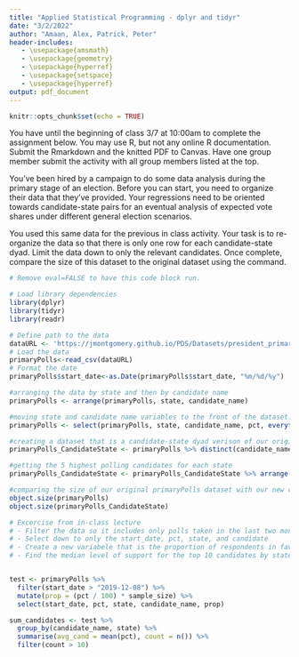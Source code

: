 ```yaml
---
title: "Applied Statistical Programming - dplyr and tidyr"
date: "3/2/2022"
author: "Amaan, Alex, Patrick, Peter"
header-includes:
   - \usepackage{amsmath}
   - \usepackage{geometry}
   - \usepackage{hyperref}
   - \usepackage{setspace}
   - \usepackage{hyperref}
output: pdf_document
---
```


```r
knitr::opts_chunk$set(echo = TRUE)
```

\textbf{Write the R code to answer the following questions. Write the code, and then show what the computer returns when that code is run. Thoroughly comment your solutions.}

You have until the beginning of class 3/7 at 10:00am to complete the assignment below. You may use R, but not any online R documentation. Submit the Rmarkdown and the knitted PDF to Canvas. Have one group member submit the activity with all group members listed at the top.

\section*{\texttt{dplyr} \& \texttt{tidyr}}

You've been hired by a campaign to do some data analysis during the primary stage of an election. Before you can start, you need to organize their data that they've provided. Your regressions need to be oriented towards candidate-state pairs for an eventual analysis of expected vote shares under different general election scenarios.

You used this same data for the previous in class activity. Your task is to re-organize the \texttt{primaryPolls} data so that there is only one row for each candidate-state dyad. Limit the data down to only the relevant candidates. Once complete, compare the size of this dataset to the original dataset using the \texttt{object\_size} command.

```r
# Remove eval=FALSE to have this code block run.

# Load library dependencies
library(dplyr)
library(tidyr)
library(readr)

# Define path to the data
dataURL <- 'https://jmontgomery.github.io/PDS/Datasets/president_primary_polls_feb2020.csv'
# Load the data
primaryPolls<-read_csv(dataURL)
# Format the date
primaryPolls$start_date<-as.Date(primaryPolls$start_date, "%m/%d/%y")

#arranging the data by state and then by candidate name
primaryPolls <- arrange(primaryPolls, state, candidate_name) 

#moving state and candidate name variables to the front of the dataset.
primaryPolls <- select(primaryPolls, state, candidate_name, pct, everything())

#creating a dataset that is a candidate-state dyad verison of our original primaryPolls dataset
primaryPolls_CandidateState <- primaryPolls %>% distinct(candidate_name, state, .keep_all = TRUE)

#getting the 5 highest polling candidates for each state
primaryPolls_CandidateState <- primaryPolls_CandidateState %>% arrange(desc(pct)) %>% group_by(state) %>% slice(1:5)

#comparing the size of our original primaryPolls dataset with our new candidate-dyad, 5 highest candidates dataset. 
object.size(primaryPolls)
object.size(primaryPolls_CandidateState)

```

```r
# Excercise from in-class lecture
# - Filter the data so it includes only polls taken in the last two months
# - Select down to only the start_date, pct, state, and candidate
# - Create a new variabele that is the proportion of respondents in favor
# - Find the median level of support for the top 10 candidates by state limited only to candidate/state combinations with at least 5 polls


test <- primaryPolls %>%
  filter(start_date > "2019-12-08") %>%
  mutate(prop = (pct / 100) * sample_size) %>%
  select(start_date, pct, state, candidate_name, prop)

sum_candidates <- test %>%
  group_by(candidate_name, state) %>%
  summarise(avg_cand = mean(pct), count = n()) %>%
  filter(count > 10)
```

